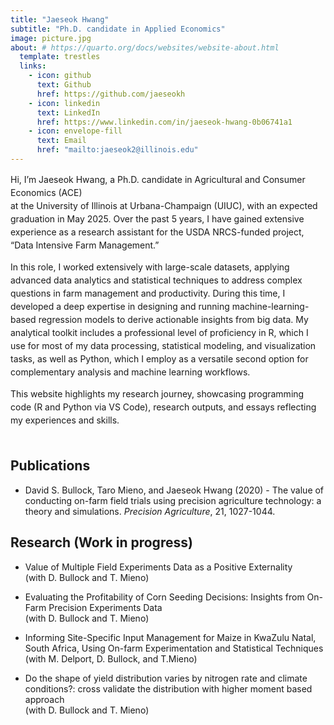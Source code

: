 ```yaml
---
title: "Jaeseok Hwang"
subtitle: "Ph.D. candidate in Applied Economics"
image: picture.jpg
about: # https://quarto.org/docs/websites/website-about.html
  template: trestles
  links:
    - icon: github
      text: Github
      href: https://github.com/jaeseokh
    - icon: linkedin
      text: LinkedIn
      href: https://www.linkedin.com/in/jaeseok-hwang-0b06741a1
    - icon: envelope-fill
      text: Email
      href: "mailto:jaeseok2@illinois.edu"
---
```



<div style="font-size: 1em; line-height: 1.5;">

Hi, I'm Jaeseok Hwang, a Ph.D. candidate in Agricultural and Consumer Economics (ACE) <br> at the University of Illinois at Urbana-Champaign (UIUC), with an expected graduation in May 2025. Over the past 5 years, I have gained extensive experience as a research assistant for the USDA NRCS-funded project, "Data Intensive Farm Management." <br> 

In this role, I worked extensively with large-scale datasets, applying advanced data analytics and statistical techniques to address complex questions in farm management and productivity. During this time, I developed a deep expertise in designing and running machine-learning-based regression models to derive actionable insights from big data. My analytical toolkit includes a professional level of proficiency in R, which I use for most of my data processing, statistical modeling, and visualization tasks, as well as Python, which I employ as a versatile second option for complementary analysis and machine learning workflows.

This website highlights my research journey, showcasing programming code (R and Python via VS Code), research outputs, and essays reflecting my experiences and skills. 
<br>
<br>


</div>

## Publications

- David S. Bullock, Taro Mieno, and Jaeseok Hwang (2020) - The value of conducting on-farm field trials using precision agriculture technology: a theory and simulations. *Precision Agriculture*, 21, 1027-1044.

## Research (Work in progress)

- Value of Multiple Field Experiments Data as a Positive Externality <br>
   (with D. Bullock and T. Mieno)

- Evaluating the Profitability of Corn Seeding Decisions: Insights from On-Farm Precision Experiments Data <br>
  (with D. Bullock and T. Mieno)

- Informing Site-Specific Input Management for Maize in KwaZulu Natal, South Africa, Using
On-farm Experimentation and Statistical Techniques <br> 
 (with M. Delport, D. Bullock, and T.Mieno)

- Do the shape of yield distribution varies by nitrogen rate and climate conditions?: cross validate the distribution with higher moment based approach <br> 
 (with D. Bullock and T. Mieno)

</div>